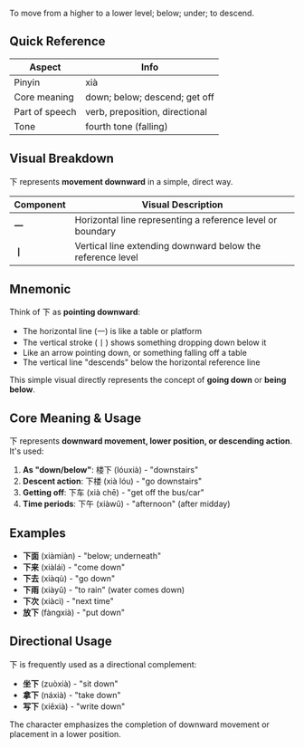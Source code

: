 To move from a higher to a lower level; below; under; to descend.

## Quick Reference

| Aspect         | Info                           |
| -------------- | ------------------------------ |
| Pinyin         | xià                            |
| Core meaning   | down; below; descend; get off  |
| Part of speech | verb, preposition, directional |
| Tone           | fourth tone (falling)          |

## Visual Breakdown

下 represents **movement downward** in a simple, direct way.

| Component | Visual Description                                          |
| --------- | ----------------------------------------------------------- |
| **一**    | Horizontal line representing a reference level or boundary  |
| **丨**    | Vertical line extending downward below the reference level  |

## Mnemonic

Think of 下 as **pointing downward**:

- The horizontal line (一) is like a table or platform
- The vertical stroke (丨) shows something dropping down below it
- Like an arrow pointing down, or something falling off a table
- The vertical line "descends" below the horizontal reference line

This simple visual directly represents the concept of **going down** or **being below**.

## Core Meaning & Usage

下 represents **downward movement, lower position, or descending action**. It's used:

1. **As "down/below"**: 楼下 (lóuxià) - "downstairs"
2. **Descent action**: 下楼 (xià lóu) - "go downstairs"
3. **Getting off**: 下车 (xià chē) - "get off the bus/car"
4. **Time periods**: 下午 (xiàwǔ) - "afternoon" (after midday)

## Examples

- **下面** (xiàmiàn) - "below; underneath"
- **下来** (xiàlái) - "come down"
- **下去** (xiàqù) - "go down"
- **下雨** (xiàyǔ) - "to rain" (water comes down)
- **下次** (xiàcì) - "next time"
- **放下** (fàngxià) - "put down"

## Directional Usage

下 is frequently used as a directional complement:
- **坐下** (zuòxià) - "sit down"
- **拿下** (náxià) - "take down"
- **写下** (xiěxià) - "write down"

The character emphasizes the completion of downward movement or placement in a lower position.
